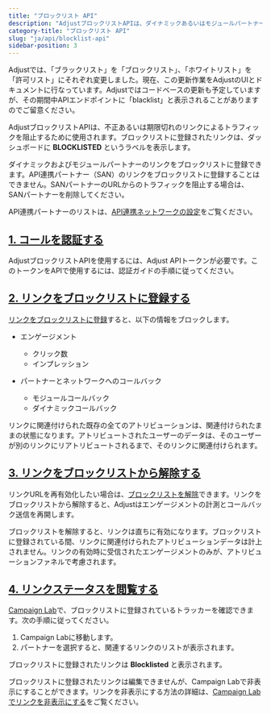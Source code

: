 ```yaml
---
title: "ブロックリスト API"
description: "AdjustブロックリストAPIは、ダイナミックあるいはモジュールパートナー用に作成されたトラッカーURLのうち、不正あるいは期限切れのリンクによるトラフィックを阻止するために使用されます。"
category-title: "ブロックリスト API"
slug: "ja/api/blocklist-api"
sidebar-position: 3
---
```


<Callout type="important">

Adjustでは、「ブラックリスト」を「ブロックリスト」、「ホワイトリスト」を「許可リスト」にそれぞれ変更しました。現在、この更新作業をAdjustのUIとドキュメントに行なっています。Adjustではコードベースの更新も予定していますが、その期間中APIエンドポイントに「blacklist」と表示されることがありますのでご留意ください。

</Callout>

AdjustブロックリストAPIは、不正あるいは期限切れのリンクによるトラフィックを阻止するために使用されます。ブロックリストに登録されたリンクは、ダッシュボードに **BLOCKLISTED** というラベルを表示します。

ダイナミックおよびモジュールパートナーのリンクをブロックリストに登録できます。API連携パートナー（SAN）のリンクをブロックリストに登録することはできません。SANパートナーのURLからのトラフィックを阻止する場合は、SANパートナーを削除してください。

<Callout type="seealso">

API連携パートナーのリストは、[API連携ネットワークの設定](https://help.adjust.com/ja/suite/article/self-attributing-network-san-setup)をご覧ください。

</Callout>

## [1\. コールを認証する](1-authenticate-your-calls)

AdjustブロックリストAPIを使用するには、Adjust APIトークンが必要です。このトークンをAPIで使用するには、認証ガイドの手順に従ってください。

## [2\. リンクをブロックリストに登録する](2-blocklist-a-link)

[リンクをブロックリストに登録](/ja/api/blocklist-api/blocklist)すると、以下の情報をブロックします。

-  エンゲージメント

   -  クリック数
   -  インプレッション

-  パートナーとネットワークへのコールバック
   -  モジュールコールバック
   -  ダイナミックコールバック

リンクに関連付けられた既存の全てのアトリビューションは、関連付けられたままの状態になります。アトリビュートされたユーザーのデータは、そのユーザーが別のリンクにリアトリビュートされるまで、そのリンクに関連付けられます。

## [3\. リンクをブロックリストから解除する](3-unblocklist-a-link)

リンクURLを再有効化したい場合は、[ブロックリストを解除](/ja/api/blocklist-api/unblocklist)できます。リンクをブロックリストから解除すると、Adjustはエンゲージメントの計測とコールバック送信を再開します。

<Callout type="note">

ブロックリストを解除すると、リンクは直ちに有効になります。ブロックリストに登録されている間、リンクに関連付けられたアトリビューションデータは計上されません。リンクの有効時に受信されたエンゲージメントのみが、アトリビューションファネルで考慮されます。

</Callout>

## [4\. リンクステータスを閲覧する](4-view-link-status)

[Campaign Lab](https://help.adjust.com/ja/article/campaign-setup)で、ブロックリストに登録されているトラッカーを確認できます。次の手順に従ってください。

1. Campaign Labに移動します。
2. パートナーを選択すると、関連するリンクのリストが表示されます。

ブロックリストに登録されたリンクは **Blocklisted** と表示されます。

ブロックリストに登録されたリンクは編集できませんが、Campaign Labで非表示にすることができます。リンクを非表示にする方法の詳細は、[Campaign Labでリンクを非表示にする](https://help.adjust.com/ja/article/manage-ad-network-setup#hidden-links)をご覧ください。
